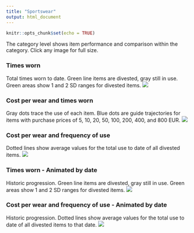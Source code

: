 ```yaml
---
title: "Sportswear"
output: html_document
---
```


```r
knitr::opts_chunk$set(echo = TRUE)

```

The category level shows item performance and comparison within the category. Click any image for full size.

### Times worn
Total times worn to date. Green line items are divested, gray still in use. Green areas show 1 and 2 SD ranges for divested items.
[![](https://www.dropbox.com/s/rywno9m7797dt1n/Category-Sportswear-Times_used.png?raw=1)](https://www.dropbox.com/s/rywno9m7797dt1n/Category-Sportswear-Times_used.png?raw=1)

### Cost per wear and times worn
Gray dots trace the use of each item. Blue dots are guide trajectories for items with purchase prices of 5, 10, 20, 50, 100, 200, 400, and 800 EUR.
[![](https://www.dropbox.com/s/aj6t3vaguo60acg/Category-Sportswear-Cost_and_Cumulative_use.png?raw=1)](https://www.dropbox.com/s/aj6t3vaguo60acg/Category-Sportswear-Cost_and_Cumulative_use.png?raw=1)

### Cost per wear and frequency of use
Dotted lines show average values for the total use to date of all divested items.
[![](https://www.dropbox.com/s/0fpnk9ful0wtkh6/Category-Sportswear.png?raw=1)](https://www.dropbox.com/s/0fpnk9ful0wtkh6/Category-Sportswear.png?raw=1)

### Times worn - Animated by date
Historic progression. Green line items are divested, gray still in use. Green areas show 1 and 2 SD ranges for divested items. 
![](https://www.dropbox.com/s/6v3108tcpmf2iqj/Category-Sportswear-Times_used-animation.gif?raw=1)

### Cost per wear and frequency of use - Animated by date
Historic progression. Dotted lines show average values for the total use to date of all divested items to that date.
![](https://www.dropbox.com/s/kycis787oireovi/Category-Sportswear-animation.gif?raw=1)
